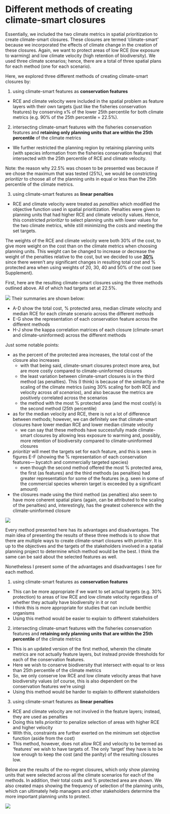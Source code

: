 # Different methods of creating climate-smart closures

Essentially, we included the two climate metrics in spatial prioritization to create climate-smart closures. These closures are termed 'climate-smart' because we incorporated the effects of climate change in the creation of these closures. Again, we want to protect areas of low RCE (low exposure to warming) and low climate velocity (high retention of biodiversity). We used three climate scenarios; hence, there are a total of three spatial plans for each method (one for each scenario). 

Here, we explored three different methods of creating climate-smart closures by:

1. using climate-smart features as **conservation features**
* RCE and climate velocity were included in the spatial problem as feature layers with their own targets (just like the fisheries conservation features) by conserving x% of the lower 25th percentile for both climate metrics (e.g. 90% of the 25th percentile = 22.5%).

2. intersecting climate-smart features with the fisheries conservation features and **retaining only planning units that are within the 25th percentile** of the climate metrics
* We further restricted the planning region by retaining planning units (with species information from the fisheries conservation features) that intersected with the 25th percentile of RCE and climate velocity.

Note: the reason why 22.5% was chosen to be presented was because if we chose the maximum that was tested (25%), we would be constricting *prioritizr* to choose all of the planning units in equal or less than the 25th percentile of the climate metrics.

3. using climate-smart features as **linear penalties**
* RCE and climate velocity were treated as *penalties* which modified the objective function used in spatial prioritization. Penalties were given to planning units that had higher RCE and climate velocity values. Hence, this constricted *prioritizr* to select planning units with lower values for the two climate metrics, while still minimizing the costs and meeting the set targets. 

The weights of the RCE and climate velocity were both 30% of the cost, to give more weight on the cost than on the climate metrics when choosing planning units. This weight can be changed to increase or decrease the weight of the penalties relative to the cost, but we decided to use <span style="text-decoration: underline">**30%**</span> since there weren't any significant changes in resulting total cost and % protected area when using weights of 20, 30, 40 and 50% of the cost (see Supplement).

First, here are the resulting climate-smart closures using the three methods outlined above. All of which had targets set at 22.5%.

![](/Users/tinbuenafe/GitHub/PacificProj/rmd1/images/Fig2_spatial_plans.png)
Their summaries are shown below:

* A-D show the total cost, % protected area, median climate velocity and median RCE for each climate scenario across the different methods
* E-G show the representation of each conservation feature across the different methods
* H-J show the kappa correlation matrices of each closure (climate-smart and climate-uninformed) across the different methods

Just some notable points:

* as the percent of the protected area increases, the total cost of the closure also increases
  * with that being said, climate-smart closures protect more area, but are more costly compared to climate-uninformed closures
  * the least variation between climate-smart closures is in the third method (as penalties). This (I think) is because of the similarity in the scaling of the climate metrics (using 30% scaling for both RCE and velocity across *all scenarios*), and also because the metrics are positively correlated across the scenarios
  * the method with the most % protected area (and the most costly) is the second method (25th percentile)
* as for the median velocity and RCE, there is not a lot of difference between methods; however, we can definitely see that climate-smart closures have lower median RCE and lower median climate velocity
  * we can say that these methods have successfully made climate-smart closures by allowing less exposure to warming and, possibly, more retention of biodiversity compared to climate-uninformed closures
* *prioritizr* will meet the targets set for each feature, and this is seen in figures E-F (showing the % representation of each conservation features— bycatch and commercially targeted species)
  * even though the second method offered the most % protected area, the first (as features) and the third methods (as penalties) had greater representation for some of the features (e.g. seen in some of the commercial species wherein target is exceeded by a significant amount)
* the closures made using the third method (as penalties) also seem to have more coherent spatial plans (again, can be attributed to the scaling of the penalties) and, interestingly, has the greatest coherence with the climate-uninformed closure

![](/Users/tinbuenafe/GitHub/PacificProj/rmd1/images/Fig3_summary.png)

Every method presented here has its advantages and disadvantages. The main idea of presenting the results of these three methods is to show that there are multiple ways to create climate-smart closures with *prioritizr*. It is up to the objectives and the targets of the stakeholders involved in a spatial planning project to determine which method would be the best. I think the same can be said about the selected features as well.

Nonetheless I present some of the advantages and disadvantages I see for each method.

1. using climate-smart features as **conservation features**
* This can be more appropriate if we want to set actual targets (e.g. 30% protection) to areas of low RCE and low climate velocity regardless of whether they actually have biodiversity in it or not
* I think this is more appropriate for studies that can include benthic organisms
* Using this method would be easier to explain to different stakeholders

2. intersecting climate-smart features with the fisheries conservation features and **retaining only planning units that are within the 25th percentile** of the climate metrics
* This is an updated version of the first method, wherein the climate metrics are not actually feature layers, but instead provide thresholds for each of the conservation features.
* Here we wish to conserve biodiversity that intersect with equal to or less than 25th percentile of the climate metrics
* So, we only conserve low RCE and low climate velocity areas that have biodiversity values (of course, this is also dependent on the conservation features we're using)
* Using this method would be harder to explain to different stakeholders

3. using climate-smart features as **linear penalties**
* RCE and climate velocity are not involved in the feature layers; instead, they are used as penalties
* Doing this tells *prioritizr* to penalize selection of areas with higher RCE and higher velocity
* With this, constraints are further exerted on the minimum set objective function (aside from the cost)
* This method, however, does not allow RCE and velocity to be termed as 'features' we wish to have targets of. The only 'target' they have is to be low enough to keep the cost (and the panlty) of the resulting closures low.

Below are the results of the no-regret closures, which only show planning units that were selected across all the climate scenarios for each of the methods. In addition, their total costs and % protected area are shown. We also created maps showing the frequency of selection of the planning units, which can ultimately help managers and other stakeholders determine the more important planning units to protect.

![](/Users/tinbuenafe/GitHub/PacificProj/rmd1/images/Fig4_noregret.png)

